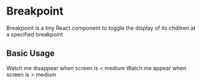
<Meta title="Responsive/Breakpoint" />

# Breakpoint

<Description>
  Breakpoint is a tiny React component to toggle the display of its chdilren at
  a specified breakpoint
</Description>

## Basic Usage

<Canvas>
  <Story name="With styled">
    <Breakpoint up="medium">
      Watch me disappear when screen is &lt; medium
    </Breakpoint>
    <Breakpoint down="medium">
      Watch me appear when screen is &gt; medium
    </Breakpoint>
  </Story>
</Canvas>
